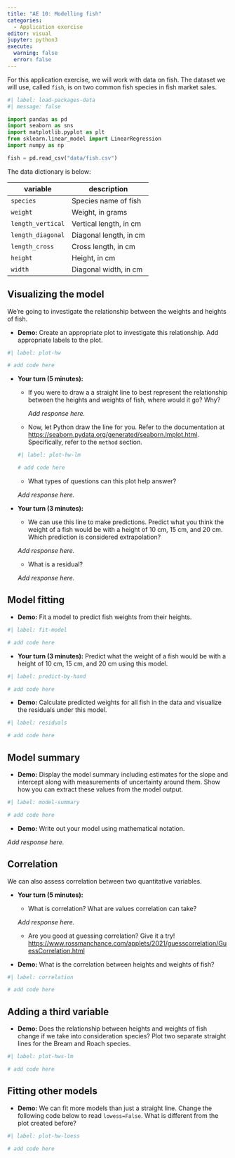 ```yaml
---
title: "AE 10: Modelling fish"
categories: 
  - Application exercise
editor: visual
jupyter: python3
execute: 
  warning: false
  error: false
---
```


For this application exercise, we will work with data on fish.
The dataset we will use, called `fish`, is on two common fish species in fish market sales.

```python
#| label: load-packages-data
#| message: false

import pandas as pd
import seaborn as sns
import matplotlib.pyplot as plt
from sklearn.linear_model import LinearRegression
import numpy as np

fish = pd.read_csv("data/fish.csv")
```

The data dictionary is below:

| **variable**      | **description**        |
|-------------------|------------------------|
| `species`         | Species name of fish   |
| `weight`          | Weight, in grams       |
| `length_vertical` | Vertical length, in cm |
| `length_diagonal` | Diagonal length, in cm |
| `length_cross`    | Cross length, in cm    |
| `height`          | Height, in cm          |
| `width`           | Diagonal width, in cm  |

## Visualizing the model

We're going to investigate the relationship between the weights and heights of fish.

-   **Demo:** Create an appropriate plot to investigate this relationship. Add appropriate labels to the plot.

```python
#| label: plot-hw

# add code here
```

-   **Your turn (5 minutes):**

    -   If you were to draw a a straight line to best represent the relationship between the heights and weights of fish, where would it go?
        Why?

        *Add response here.*

    -   Now, let Python draw the line for you.
        Refer to the documentation at <https://seaborn.pydata.org/generated/seaborn.lmplot.html>.
        Specifically, refer to the `method` section.

    ```python
    #| label: plot-hw-lm

    # add code here
    ```

    -   What types of questions can this plot help answer?

    *Add response here.*

-   **Your turn (3 minutes):**

    -   We can use this line to make predictions. Predict what you think the weight of a fish would be with a height of 10 cm, 15 cm, and 20 cm. Which prediction is considered extrapolation?

    *Add response here.*

    -   What is a residual?

    *Add response here.*

## Model fitting

-   **Demo:** Fit a model to predict fish weights from their heights.

```python
#| label: fit-model

# add code here
```

-   **Your turn (3 minutes):** Predict what the weight of a fish would be with a height of 10 cm, 15 cm, and 20 cm using this model.

```python
#| label: predict-by-hand

# add code here
```

-   **Demo:** Calculate predicted weights for all fish in the data and visualize the residuals under this model.

```python
#| label: residuals

# add code here
```

## Model summary

-   **Demo:** Display the model summary including estimates for the slope and intercept along with measurements of uncertainty around them. Show how you can extract these values from the model output.

```python
#| label: model-summary

# add code here
```

-   **Demo:** Write out your model using mathematical notation.

*Add response here.*

## Correlation

We can also assess correlation between two quantitative variables.

-   **Your turn (5 minutes):**

    -   What is correlation? What are values correlation can take?

    *Add response here.*

    -   Are you good at guessing correlation? Give it a try! <https://www.rossmanchance.com/applets/2021/guesscorrelation/GuessCorrelation.html>

-   **Demo:** What is the correlation between heights and weights of fish?

```python
#| label: correlation

# add code here
```

## Adding a third variable

-   **Demo:** Does the relationship between heights and weights of fish change if we take into consideration species? Plot two separate straight lines for the Bream and Roach species.

```python
#| label: plot-hws-lm

# add code here
```

## Fitting other models

-   **Demo:** We can fit more models than just a straight line. Change the following code below to read `lowess=False`. What is different from the plot created before?

```python
#| label: plot-hw-loess

# add code here
```
